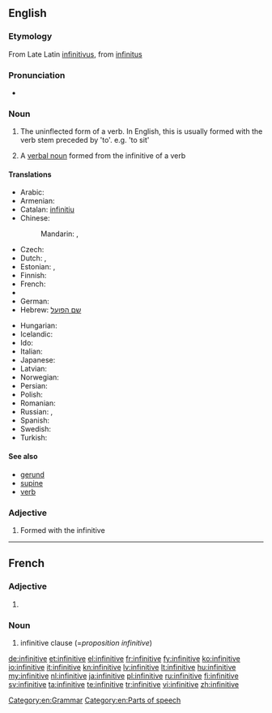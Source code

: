 ==English==
{{wikipedia}}

===Etymology===
From Late Latin [[infinitivus]], from [[infinitus]]

===Pronunciation===
* {{IPA|/ɪnfɪnɪtɪv/|/ɪnfɪnətɪv/}}

===Noun===
{{en-noun}}

# {{grammar}} The uninflected form of a verb. In English, this is usually formed with the verb stem preceded by 'to'. e.g. 'to sit'
# {{grammar}} A [[verbal noun]] formed from the infinitive of a verb

====Translations====
{{trans-top|uninflected verb form}}
* Arabic: {{t-|ar|مصدر|m|tr=máSdar}}
* Armenian: {{t|hy|անորոշ դերբայ|sc=Armn}}
* Catalan: [[infinitiu]] {{m}}
* Chinese:
*: Mandarin: {{t-|cmn|不定詞|sc=Hani}}, {{t|cmn|不定词|tr=bùdìngcí|sc=Hani}}
* Czech: {{t-|cs|neurčitek|m}}
* Dutch: {{t+|nl|infinitief|m}}, {{t+|nl|onbepaalde wijs|m}}
* Estonian: {{t|et|tegevusnimi}}, {{t|et|infinitiiv}}
* Finnish: {{t+|fi|infinitiivi}}
* French: {{t+|fr|infinitif|m}}
* {{trreq|Georgian}}
* German: {{t+|de|Infinitiv|m}}
* Hebrew: [[שם הפועל]]
{{trans-mid}}
* Hungarian: {{t+|hu|főnévi igenév}}
* Icelandic: {{t+|is|nafnháttur|m}}
* Ido: {{t+|io|infinitivo|xs=Ido}}
* Italian: {{t+|it|infinito|m}}
* Japanese: {{t-|ja|不定詞|tr=ふていし, futeishi}}
* Latvian: {{t|lv|nenoteiksme|f}}
* Norwegian: {{t-|no|infinitiv|m}}
* Persian: {{t|fa|مصدر|alt=مَصدَر|sc=fa-Arab}}
* Polish: {{t+|pl|bezokolicznik|m}}
* Romanian: {{t-|ro|infinitiv|n}}
* Russian: {{t|ru|неопределённая форма|tr=neopredeljónnaja fórma|f}}, {{t+|ru|инфинитив|m|tr=infinitív}}
* Spanish: {{t+|es|infinitivo|m}}
* Swedish: {{t-|sv|infinitiv|n}}
* Turkish: {{t|tr|mastar}}
{{trans-bottom}}

====See also====
* [[gerund]]
* [[supine]]
* [[verb]]

===Adjective===
{{en-adj|-}}

# {{grammar}} Formed with the infinitive

[[Category:en:Grammar]]
[[Category:en:Parts of speech]]

----

==French==

===Adjective===
{{fr-adj-form|f}}

# {{feminine of|infinitif}}

===Noun===
{{head|fr|noun|g=f}}

# infinitive clause (=''proposition infinitive'')

[[de:infinitive]]
[[et:infinitive]]
[[el:infinitive]]
[[fr:infinitive]]
[[fy:infinitive]]
[[ko:infinitive]]
[[io:infinitive]]
[[it:infinitive]]
[[kn:infinitive]]
[[lv:infinitive]]
[[lt:infinitive]]
[[hu:infinitive]]
[[my:infinitive]]
[[nl:infinitive]]
[[ja:infinitive]]
[[pl:infinitive]]
[[ru:infinitive]]
[[fi:infinitive]]
[[sv:infinitive]]
[[ta:infinitive]]
[[te:infinitive]]
[[tr:infinitive]]
[[vi:infinitive]]
[[zh:infinitive]]